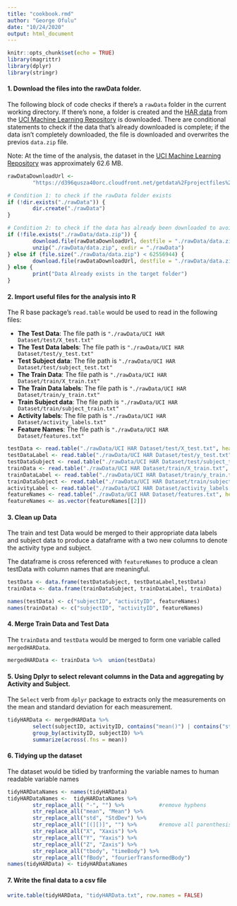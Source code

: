 ```yaml
---
title: "cookbook.rmd"
author: "George Ofulu"
date: "10/24/2020"
output: html_document
---
```


```r
knitr::opts_chunk$set(echo = TRUE)
library(magrittr)
library(dplyr)
library(stringr)
```

#### 1. Download the files into the rawData folder.

The following block of code checks if there's a `rawData` folder in the current working directory. If there's none, a folder is created and the [HAR data](https://d396qusza40orc.cloudfront.net/getdata%2Fprojectfiles%2FUCI%20HAR%20Dataset.zip) from the [ UCI Machine Learning Repository](http://archive.ics.uci.edu/ml/datasets/Human+Activity+Recognition+Using+Smartphones) is downloaded. There are conditional statements to check if the data that's already downloaded is complete; if the data isn't completely downloaded, the file is downloaded and overwrites the previos `data.zip` file.

Note: At the time of the analysis, the dataset in the [ UCI Machine Learning Repository](http://archive.ics.uci.edu/ml/datasets/Human+Activity+Recognition+Using+Smartphones) was approximately 62.6 MB.
```r
rawDataDownloadUrl <-
        "https://d396qusza40orc.cloudfront.net/getdata%2Fprojectfiles%2FUCI%20HAR%20Dataset.zip"

# Condition 1: to check if the rawData folder exists
if (!dir.exists("./rawData")) {
        dir.create("./rawData")
}

# Condition 2: to check if the data has already been downloaded to avoid multiple downloads and also to check for an incomplete download.
if (!file.exists("./rawData/data.zip")) {
        download.file(rawDataDownloadUrl, destfile = "./rawData/data.zip")
        unzip("./rawData/data.zip", exdir = "./rawData")
} else if (file.size("./rawData/data.zip") < 62556944) {
        download.file(rawDataDownloadUrl, destfile = "./rawData/data.zip")
} else {
        print("Data Already exists in the target folder")
}
```


#### 2. Import useful files for the analysis into R

The R base package's `read.table` would be used to read in the following files:

- **The Test Data**: The file path is `"./rawData/UCI HAR Dataset/test/X_test.txt"`
- **The Test Data labels**: The file path is `"./rawData/UCI HAR Dataset/test/y_test.txt"`
- **Test Subject data**: The file path is `"./rawData/UCI HAR Dataset/test/subject_test.txt"`
- **The Train Data**: The file path is `"./rawData/UCI HAR Dataset/train/X_train.txt"`
- **The Train Data labels**: The file path is `"./rawData/UCI HAR Dataset/train/y_train.txt"`
- **Train Subject data**: The file path is `"./rawData/UCI HAR Dataset/train/subject_train.txt"`
- **Activity labels**: The file path is `"./rawData/UCI HAR Dataset/activity_labels.txt"`
- **Feature Names**: The file path is `"./rawData/UCI HAR Dataset/features.txt"`
```r
testData <- read.table("./rawData/UCI HAR Dataset/test/X_test.txt", header = FALSE)
testDataLabel <- read.table("./rawData/UCI HAR Dataset/test/y_test.txt", header = FALSE)
testDataSubject <- read.table("./rawData/UCI HAR Dataset/test/subject_test.txt", header = FALSE)
trainData <- read.table("./rawData/UCI HAR Dataset/train/X_train.txt", header = FALSE)
trainDataLabel <- read.table("./rawData/UCI HAR Dataset/train/y_train.txt", header = FALSE)
trainDataSubject <- read.table("./rawData/UCI HAR Dataset/train/subject_train.txt", header = FALSE)
activityLabel <- read.table("./rawData/UCI HAR Dataset/activity_labels.txt", header = FALSE)
featureNames <- read.table("./rawData/UCI HAR Dataset/features.txt", header = FALSE)
featureNames <- as.vector(featureNames[[2]])

```

#### 3. Clean up Data

The train and test Data would be merged to their appropriate data labels and subject data to produce a dataframe with a two new columns to denote the activity type and subject. 

The dataframe is cross referenced with `featureNames` to produce a clean testData with column names that are meaningful.
```r
testData <- data.frame(testDataSubject, testDataLabel,testData)
trainData <- data.frame(trainDataSubject, trainDataLabel, trainData)

names(testData) <- c("subjectID", "activityID", featureNames)
names(trainData) <- c("subjectID", "activityID", featureNames)
```

#### 4. Merge Train Data and Test Data
The `trainData` and `testData` would be merged to form one variable called `mergedHARData`.
```r
mergedHARData <- trainData %>%  union(testData) 
```

#### 5. Using Dplyr to select relevant columns in the Data and aggregating by Activity and Subject.
The `Select` verb from `dplyr` package to extracts only the measurements on the mean and standard deviation for each measurement.
```r
tidyHARData <- mergedHARData %>% 
        select(subjectID, activityID, contains("mean()") | contains("std()")) %>%
        group_by(activityID, subjectID) %>% 
        summarize(across(.fns = mean))
```
#### 6. Tidying up the dataset
The dataset would be tidied by tranforming the variable names to human readable variable names
```r
tidyHARDataNames <- names(tidyHARData)
tidyHARDataNames <-  tidyHARDataNames %>% 
        str_replace_all( "-", "") %>%           #remove hyphens
        str_replace_all("mean", "Mean") %>%     
        str_replace_all("std", "StdDev") %>%           
        str_replace_all("[(][)]", "") %>%       #remove all parenthesis "()"
        str_replace_all("X", "Xaxis") %>% 
        str_replace_all("Y", "Yaxis") %>% 
        str_replace_all("Z", "Zaxis") %>% 
        str_replace_all("tbody", "timeBody") %>% 
        str_replace_all("fBody", "fourierTransformedBody")
names(tidyHARData) <- tidyHARDataNames
```

#### 7. Write the final data to a csv file

```r
write.table(tidyHARData, "tidyHARData.txt", row.names = FALSE)
```


